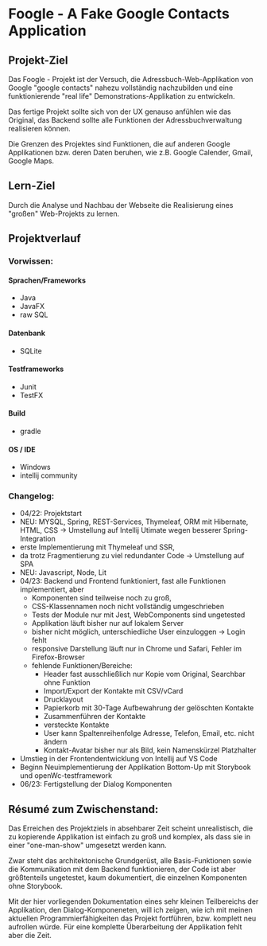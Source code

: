 
<Meta title="Description" />

<style>
  {`
  
  `} 
</style>

# Foogle - A Fake Google Contacts Application

## Projekt-Ziel

Das Foogle - Projekt ist der Versuch, die Adressbuch-Web-Applikation von Google "google contacts" nahezu vollständig nachzubilden 
und eine funktionierende "real life" Demonstrations-Applikation zu entwickeln.

Das fertige Projekt sollte sich von der UX genauso anfühlen wie das Original, 
das Backend sollte alle Funktionen der Adressbuchverwaltung realisieren können.

Die Grenzen des Projektes sind Funktionen, die auf anderen Google Applikationen bzw. deren Daten beruhen, wie z.B. Google Calender, Gmail, Google Maps.


## Lern-Ziel

Durch die Analyse und Nachbau der Webseite die Realisierung eines "großen" Web-Projekts zu lernen.


## Projektverlauf

### Vorwissen:

#### Sprachen/Frameworks
  - Java 
  - JavaFX 
  - raw SQL

#### Datenbank
- SQLite

#### Testframeworks
- Junit
- TestFX

#### Build

- gradle

#### OS / IDE
- Windows
- intellij community

### Changelog:

- 04/22: Projektstart
- NEU: MYSQL, Spring, REST-Services, Thymeleaf, ORM mit Hibernate, HTML, CSS -> Umstellung auf Intellij Utimate wegen besserer Spring-Integration
- erste Implementierung mit Thymeleaf und SSR,
- da trotz Fragmentierung zu viel redundanter Code -> Umstellung auf SPA
- NEU: Javascript, Node, Lit
- 04/23: Backend und Frontend funktioniert, fast alle Funktionen implementiert, aber 
    - Komponenten sind teilweise noch zu groß,
    - CSS-Klassennamen noch nicht vollständig umgeschrieben
    - Tests der Module nur mit Jest, WebComponents sind ungetested
    - Applikation läuft bisher nur auf lokalem Server
    - bisher nicht möglich, unterschiedliche User einzuloggen -> Login fehlt
    - responsive Darstellung läuft nur in Chrome und Safari, Fehler im Firefox-Browser
    - fehlende Funktionen/Bereiche:
      - Header fast ausschließlich nur Kopie vom Original, Searchbar ohne Funktion
      - Import/Export der Kontakte mit CSV/vCard
      - Drucklayout
      - Papierkorb mit 30-Tage Aufbewahrung der gelöschten Kontakte
      - Zusammenführen der Kontakte
      - versteckte Kontakte
      - User kann Spaltenreihenfolge Adresse, Telefon, Email, etc. nicht ändern
      - Kontakt-Avatar bisher nur als Bild, kein Namenskürzel Platzhalter
- Umstieg in der Frontendentwicklung von Intellij auf VS Code
- Beginn Neuimplementierung der Applikation Bottom-Up mit Storybook und openWc-testframework
- 06/23: Fertigstellung der Dialog Komponenten

## Résumé zum Zwischenstand:

Das Erreichen des Projektziels in absehbarer Zeit scheint unrealistisch, 
die zu kopierende Applikation ist einfach zu groß und komplex, 
als dass sie in einer "one-man-show" umgesetzt werden kann.  

Zwar steht das architektonische Grundgerüst, alle Basis-Funktionen sowie die Kommunikation mit dem Backend funktionieren, 
der Code ist aber größtenteils ungetestet, kaum dokumentiert, die einzelnen Komponenten ohne Storybook.

Mit der hier vorliegenden Dokumentation eines sehr kleinen Teilbereichs der Applikation, den Dialog-Komponeneten, will ich zeigen, 
wie ich mit meinen aktuellen Programmierfähigkeiten das Projekt fortführen, bzw. komplett neu aufrollen würde.
Für eine komplette Überarbeitung der Applikation fehlt aber die Zeit.
